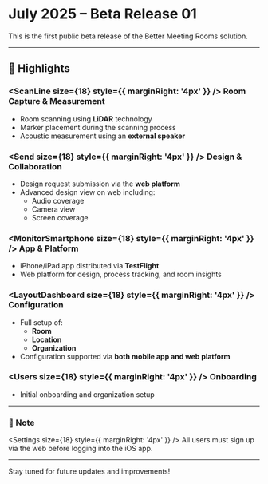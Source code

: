 

# July 2025 – Beta Release 01

This is the first public beta release of the Better Meeting Rooms solution.

---

## 🚀 Highlights

### <ScanLine size={18} style={{ marginRight: '4px' }} /> Room Capture & Measurement

- Room scanning using **LiDAR** technology
- Marker placement during the scanning process
- Acoustic measurement using an **external speaker**

### <Send size={18} style={{ marginRight: '4px' }} /> Design & Collaboration

- Design request submission via the **web platform**
- Advanced design view on web including:
  - Audio coverage
  - Camera view
  - Screen coverage

### <MonitorSmartphone size={18} style={{ marginRight: '4px' }} /> App & Platform

- iPhone/iPad app distributed via **TestFlight**
- Web platform for design, process tracking, and room insights

### <LayoutDashboard size={18} style={{ marginRight: '4px' }} /> Configuration

- Full setup of:
  - **Room**
  - **Location**
  - **Organization**
- Configuration supported via **both mobile app and web platform**

### <Users size={18} style={{ marginRight: '4px' }} /> Onboarding

- Initial onboarding and organization setup

---

### 📝 Note

<Settings size={18} style={{ marginRight: '4px' }} />
All users must sign up via the web before logging into the iOS app.

---

Stay tuned for future updates and improvements!
